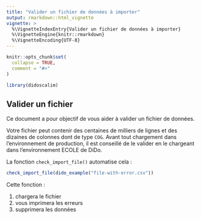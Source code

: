 ```yaml
---
title: "Valider un fichier de données à importer"
output: rmarkdown::html_vignette
vignette: >
  %\VignetteIndexEntry{Valider un fichier de données à importer}
  %\VignetteEngine{knitr::rmarkdown}
  %\VignetteEncoding{UTF-8}
---
```


```r
knitr::opts_chunk$set(
  collapse = TRUE,
  comment = "#>"
)
```

```r
library(didoscalim)
```

## Valider un fichier

Ce document a pour objectif de vous aider à valider un fichier de données.

Votre fichier peut contenir des centaines de milliers de lignes et des dizaines
de colonnes dont de type `COG`. Avant tout chargement dans l'environnement de
production, il est conseillé de le valider en le chargeant dans l'environnement
ECOLE de DiDo.

La fonction `check_import_file()` automatise cela :

```r
check_import_file(dido_example("file-with-error.csv"))
```

Cette fonction :

1. chargera le fichier
2. vous imprimera les erreurs
3. supprimera les données
